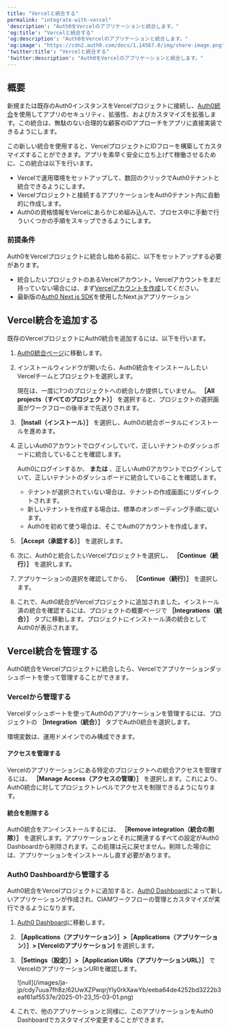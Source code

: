```yaml
---
title: "Vercelと統合する"
permalink: "integrate-with-vercel"
'description': "Auth0をVercelのアプリケーションと統合します。"
'og:title': "Vercelと統合する"
'og:description': "Auth0をVercelのアプリケーションと統合します。"
'og:image': "https://cdn2.auth0.com/docs/1.14567.0/img/share-image.png"
'twitter:title': "Vercelと統合する"
'twitter:description': "Auth0をVercelのアプリケーションと統合します。"
---
```


## 概要

新規または既存のAuth0インスタンスをVercelプロジェクトに接続し、[Auth0統合](https://vercel.com/integrations/auth0)を使用してアプリのセキュリティ、拡張性、およびカスタマイズを拡張します。この統合は、無駄のない合理的な顧客のIDアプローチをアプリに直接実装できるようにします。

この新しい統合を使用すると、VercelプロジェクトにIDフローを構築してカスタマイズすることができます。アプリを素早く安全に立ち上げて稼働させるために、この統合は以下を行います。

* Vercelで運用環境をセットアップして、数回のクリックでAuth0テナントと統合できるようにします。
* Vercelプロジェクトと接続するアプリケーションをAuth0テナント内に自動的に作成します。
* Auth0の資格情報をVercelにあらかじめ組み込んで、プロセス中に手動で行ういくつかの手順をスキップできるようにします。

### 前提条件

Auth0をVercelプロジェクトに統合し始める前に、以下をセットアップする必要があります。

* 統合したいプロジェクトのあるVercelアカウント。Vercelアカウントをまだ持っていない場合には、まず[Vercelアカウントを作成](https://vercel.com/signup)してください。
* 最新版の[Auth0 Next.js SDK](https://auth0.com/docs/quickstart/webapp/nextjs#install-the-auth0-next-js-sdk)を使用したNext.jsアプリケーション

## Vercel統合を追加する

既存のVercelプロジェクトにAuth0統合を追加するには、以下を行います。

1. [Auth0統合ページ](https://vercel.com/integrations/auth0)に移動します。
2. インストールウィンドウが開いたら、Auth0統合をインストールしたいVercelチームとプロジェクトを選択します。

   <Callout icon="file-lines" color="#0EA5E9" iconType="regular">

   現在は、一度に1つのプロジェクトへの統合しか提供していません。 **［All projects（すべてのプロジェクト）］** を選択すると、プロジェクトの選択画面がワークフローの後半まで先送りされます。

   </Callout>

3. **［Install（インストール）］** を選択し、Auth0の統合ポータルにインストールを進めます。
4. 正しいAuth0アカウントでログインしていて、正しいテナントのダッシュボードに統合していることを確認します。

   <Callout icon="file-lines" color="#0EA5E9" iconType="regular">

   Auth0にログインするか、 **または** 、正しいAuth0アカウントでログインしていて、正しいテナントのダッシュボードに統合していることを確認します。

   * テナントが選択されていない場合は、テナントの作成画面にリダイレクトされます。
   * 新しいテナントを作成する場合は、標準のオンボーディング手順に従います。
   * Auth0を初めて使う場合は、そこでAuth0アカウントを作成します。
   </Callout>

5. **［Accept（承認する）］** を選択します。
6. 次に、Auth0と統合したいVercelプロジェクトを選択し、 **［Continue（続行）］** を選択します。
7. アプリケーションの選択を確認してから、 **［Continue（続行）］** を選択します。
8. これで、Auth0統合がVercelプロジェクトに追加されました。インストール済の統合を確認するには、プロジェクトの概要ページで **［Integrations（統合）］** タブに移動します。プロジェクトにインストール済の統合としてAuth0が表示されます。

## Vercel統合を管理する

Auth0統合をVercelプロジェクトに統合したら、Vercelでアプリケーションダッシュボートを使って管理することができます。

### Vercelから管理する

Vercelダッシュボートを使ってAuth0のアプリケーションを管理するには、プロジェクトの **［Integration（統合）］** タブでAuth0統合を選択します。

<Callout icon="file-lines" color="#0EA5E9" iconType="regular">

環境変数は、運用ドメインでのみ構成できます。

</Callout>

#### アクセスを管理する

Vercelのアプリケーションにある特定のプロジェクトへの統合アクセスを管理するには、 **［Manage Access（アクセスの管理）］** を選択します。これにより、Auth0統合に対してプロジェクトレベルでアクセスを制限できるようになります。

#### 統合を削除する

Auth0統合をアンインストールするには、 **［Remove integration（統合の削除）］** を選択します。アプリケーションとそれに関連するすべての設定が<Tooltip data-tooltip-id="react-containers-DefinitionTooltip-0" href="/ja-jp/glossary?term=auth0-dashboard" tip="Auth0 Dashboard: サービスを構成するためのAuth0の主製品。" cta="用語集の表示">Auth0 Dashboard</Tooltip>から削除されます。この処理は元に戻せません。削除した場合には、アプリケーションをインストールし直す必要があります。

### Auth0 Dashboardから管理する

Auth0統合をVercelプロジェクトに追加すると、[Auth0 Dashboard](https://manage.auth0.com/)によって新しいアプリケーションが作成され、CIAMワークフローの管理とカスタマイズが実行できるようになります。

1. [Auth0 Dashboard](https://manage.auth0.com/)に移動します。
2. **［Applications（アプリケーション）］>［Applications（アプリケーション）］> [Vercelのアプリケーション]** を選択します。
3. **［Settings（設定）］>［Application URIs（アプリケーションURL）］** でVercelのアプリケーションURIを確認します。

   <Frame>![null](/images/ja-jp/cdy7uua7fh8z/62UwXZPwqrjYly0rkXawYb/eeba64de4252bd3222b3eaf61af5537e/2025-01-23_15-03-01.png)</Frame>

4. これで、他のアプリケーションと同様に、このアプリケーションをAuth0 Dashboardでカスタマイズや変更することができます。